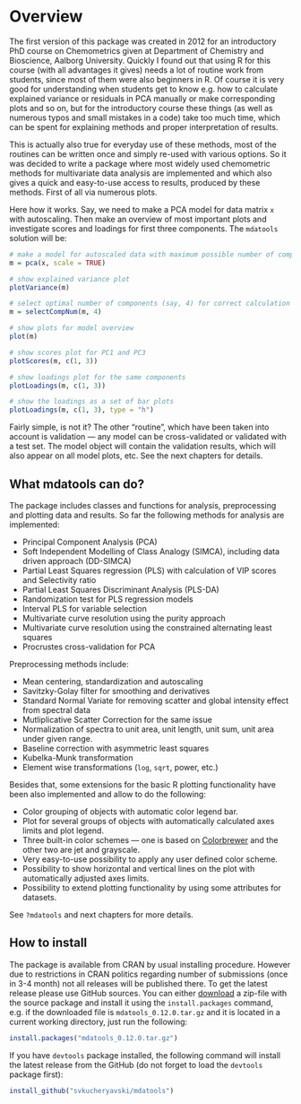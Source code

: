 # Overview {-#overview}

The first version of this package was created in 2012 for an introductory PhD course on Chemometrics given at Department of Chemistry and Bioscience, Aalborg University. Quickly I found out that using R for this course (with all advantages it gives) needs a lot of routine work from students, since most of them were also beginners in R. Of course it is very good for understanding when students get to know e.g. how to calculate explained variance or residuals in PCA manually or make corresponding plots and so on, but for the introductory course these things (as well as numerous typos and small mistakes in a code) take too much time, which can be spent for explaining methods and proper interpretation of results.

This is actually also true for everyday use of these methods, most of the routines can be written once and simply re-used with various options. So it was decided to write a package where most widely used chemometric methods for multivariate data analysis are implemented and which also gives a quick and easy-to-use access to results, produced by these methods. First of all via numerous plots.

Here how it works. Say, we need to make a PCA model for data matrix `x` with autoscaling. Then make an overview of most important plots and investigate scores and loadings for first three components. The `mdatools` solution will be:

```r
# make a model for autoscaled data with maximum possible number of components
m = pca(x, scale = TRUE)

# show explained variance plot
plotVariance(m)

# select optimal number of components (say, 4) for correct calculation of residuals
m = selectCompNum(m, 4)

# show plots for model overview
plot(m)

# show scores plot for PC1 and PC3
plotScores(m, c(1, 3))

# show loadings plot for the same components
plotLoadings(m, c(1, 3))

# show the loadings as a set of bar plots
plotLoadings(m, c(1, 3), type = "h")
```

Fairly simple, is not it? The other "routine", which have been taken into account is validation —
any model can be cross-validated or validated with a test set. The model object will contain the validation results, which will also appear on all model plots, etc. See the next chapters for details.

## What mdatools can do? {-#overview--what-mdatools-can-do}

The package includes classes and functions for analysis, preprocessing and plotting data and results. So far the following methods for analysis are implemented:

* Principal Component Analysis (PCA)
* Soft Independent Modelling of Class Analogy (SIMCA), including data driven approach (DD-SIMCA)
* Partial Least Squares regression (PLS) with calculation of VIP scores and Selectivity ratio
* Partial Least Squares Discriminant Analysis (PLS-DA)
* Randomization test for PLS regression models
* Interval PLS for variable selection
* Multivariate curve resolution using the purity approach
* Multivariate curve resolution using the constrained alternating least squares
* Procrustes cross-validation for PCA

Preprocessing methods include:

* Mean centering, standardization and autoscaling
* Savitzky-Golay filter for smoothing and derivatives
* Standard Normal Variate for removing scatter and global intensity effect from spectral data
* Mutliplicative Scatter Correction for the same issue
* Normalization of spectra to unit area, unit length, unit sum, unit area under given range.
* Baseline correction with asymmetric least squares
* Kubelka-Munk transformation
* Element wise transformations (`log`, `sqrt`, power, etc.)

Besides that, some extensions for the basic R plotting functionality have been also implemented and
allow to do the following:

* Color grouping of objects with automatic color legend bar.
* Plot for several groups of objects with automatically calculated axes limits and plot legend.
* Three built-in color schemes — one is based on [Colorbrewer](http://colorbrewer2.org/) and the other two are jet and grayscale.
* Very easy-to-use possibility to apply any user defined color scheme.
* Possibility to show horizontal and vertical lines on the plot with automatically adjusted axes limits.
* Possibility to extend plotting functionality by using some attributes for datasets.

See `?mdatools` and next chapters for more details.

## How to install {-#overview--how-to-install}

The package is available from CRAN by usual installing procedure. However due to restrictions in CRAN politics regarding number of submissions (once in 3-4 month) not all releases will be published there. To get the latest release please use GitHub sources. You can either [download](https://github.com/svkucheryavski/mdatools/releases) a zip-file with the source package and install it using the `install.packages` command, e.g. if the downloaded file is `mdatools_0.12.0.tar.gz` and it is located in a current working directory,
just run the following:

```r
install.packages("mdatools_0.12.0.tar.gz")
```

If you have `devtools` package installed, the following command will install the latest release from
the GitHub (do not forget to load the `devtools` package first):

```r
install_github("svkucheryavski/mdatools")
```

